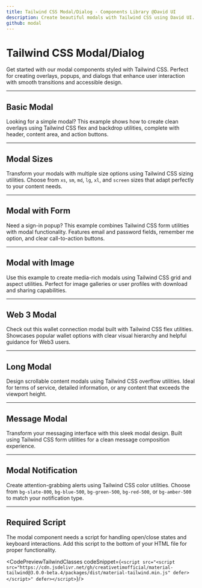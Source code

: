 ```yaml
---
title: Tailwind CSS Modal/Dialog - Components Library @David UI
description: Create beautiful modals with Tailwind CSS using David UI. It is ideal for creating engaging web or mobile interfaces, try now for free!
github: modal
---
```


<InfoBadge />

# Tailwind CSS Modal/Dialog

Get started with our modal components styled with Tailwind CSS. Perfect for creating overlays, popups, and dialogs that enhance user interaction with smooth transitions and accessible design.

---

## Basic Modal

Looking for a simple modal? This example shows how to create clean overlays using Tailwind CSS flex and backdrop utilities, complete with header, content area, and action buttons.

<PreviewWithCode relativePath="modal/modal-demo.tsx" language="html" />

---

## Modal Sizes

Transform your modals with multiple size options using Tailwind CSS sizing utilities. Choose from `xs`, `sm`, `md`, `lg`, `xl`, and `screen` sizes that adapt perfectly to your content needs.

<PreviewWithCode relativePath="modal/modal-sizes.tsx" language="html" />

---

## Modal with Form

Need a sign-in popup? This example combines Tailwind CSS form utilities with modal functionality. Features email and password fields, remember me option, and clear call-to-action buttons.

<PreviewWithCode relativePath="modal/modal-with-form.tsx" language="html" />

---

## Modal with Image

Use this example to create media-rich modals using Tailwind CSS grid and aspect utilities. Perfect for image galleries or user profiles with download and sharing capabilities.

<PreviewWithCode relativePath="modal/modal-with-image.tsx" language="html" />

---

## Web 3 Modal

Check out this wallet connection modal built with Tailwind CSS flex utilities. Showcases popular wallet options with clear visual hierarchy and helpful guidance for Web3 users.

<PreviewWithCode relativePath="modal/modal-web3.tsx" language="html" />

---

## Long Modal

Design scrollable content modals using Tailwind CSS overflow utilities. Ideal for terms of service, detailed information, or any content that exceeds the viewport height.

<PreviewWithCode relativePath="modal/modal-long.tsx" language="html" />

---

## Message Modal

Transform your messaging interface with this sleek modal design. Built using Tailwind CSS form utilities for a clean message composition experience.

<PreviewWithCode relativePath="modal/modal-message.tsx" language="html" />

---

## Modal Notification

Create attention-grabbing alerts using Tailwind CSS color utilities. Choose from `bg-slate-800`, `bg-blue-500`, `bg-green-500`, `bg-red-500`, or `bg-amber-500` to match your notification type.

<PreviewWithCode relativePath="modal/modal-notification.tsx" language="html" />

---

## Required Script

The modal component needs a script for handling open/close states and keyboard interactions. Add this script to the bottom of your HTML file for proper functionality.

<CodePreviewTailwindClasses codeSnippet={`<script src="<script src="https://cdn.jsdelivr.net/gh/creativetimofficial/material-tailwind@3.0.0-beta.4/packages/dist/material-tailwind.min.js" defer></script>" defer></script>`}/>
